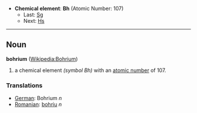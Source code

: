 *'''Chemical element''': '''Bh''' (Atomic Number: 107)
**Last: [[Seaborgium|Sg]]
**Next: [[Hassium|Hs]]
----
== Noun ==
'''bohrium''' ([[en:Bohrium|Wikipedia:Bohrium]])

# a chemical element ''(symbol Bh)'' with an [[atomic number]] of 107.

===Translations===
*[[German]]: Bohrium ''n''
*[[Romanian]]: [[bohriu]] ''n''